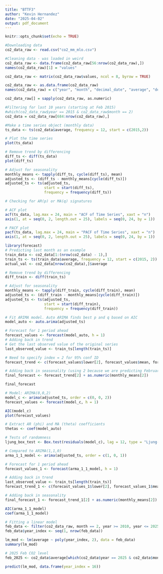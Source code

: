 ```yaml
---
title: "BTTF3"
author: "Kevin Hernandez"
date: "2025-04-02"
output: pdf_document
---
```


```r
knitr::opts_chunk$set(echo = TRUE)
```

```r
#Downloading data
co2_data_raw <- read.csv("co2_mm_mlo.csv")

#Cleaning data - was loaded in weird
co2_data_raw <- data.frame(co2_data_raw[56:nrow(co2_data_raw),])
names(co2_data_raw)[1] = "values"

co2_data_raw <- matrix(co2_data_raw$values, ncol = 8, byrow = TRUE)

co2_data_raw <- as.data.frame(co2_data_raw)
names(co2_data_raw) = c("year", "month", "decimal_date", "average", "deseasonalized", "ndays", "sdev", "unc")

co2_data_raw[] = sapply(co2_data_raw, as.numeric)

#Filtering for last 10 years (starting at Feb 2015)
#which(co2_data_raw$year == 2015 & co2_data_raw$month == 2)
co2_data = co2_data_raw[684:nrow(co2_data_raw),]

#Make a time series object (monthly data)
ts_data <- ts(co2_data$average, frequency = 12, start = c(2015,2))

# Plot the time series
plot(ts_data)

```
```r
# Remove trend by differencing
diff_ts <- diff(ts_data)
plot(diff_ts)

# Adjust for seasonality
monthly_means <- tapply(diff_ts, cycle(diff_ts), mean)
adjusted_ts <- (diff_ts - monthly_means[cycle(diff_ts)])
adjusted_ts <- ts(adjusted_ts,
                  start = start(diff_ts),
                  frequency = frequency(diff_ts))

# Checking for AR(p) or MA(q) signatures

```
```r
# ACF plot
acf(ts_data, lag.max = 24, main = "ACF of Time Series", xaxt = "n")
axis(1, at = seq(0, 2, length.out = 25), labels = seq(0, 24, by = 1))

# PACF plot
pacf(ts_data, lag.max = 24, main = "PACF of Time Series", xaxt = "n")
axis(1, at = seq(0, 2, length.out = 25), labels = seq(0, 24, by = 1))

```

```r
library(forecast)  
# Predicting last month as an example
train_data <- co2_data[1:(nrow(co2_data) - 1),]
train_ts <- ts(train_data$average, frequency = 12, start = c(2015, 2))
actual_val <- co2_data[nrow(co2_data),]$average

# Remove trend by differencing
diff_train <- diff(train_ts)

# Adjust for seasonality
monthly_means <- tapply(diff_train, cycle(diff_train), mean)
adjusted_ts <- (diff_train - monthly_means[cycle(diff_train)])
adjusted_ts <- ts(adjusted_ts,
                  start = start(diff_train),
                  frequency = frequency(diff_train))

# Fit ARIMA model. Auto ARIMA finds best p and q based on AIC
model_auto <- auto.arima(adjusted_ts)
```

```r
# Forecast for 1 period ahead
forecast_values <- forecast(model_auto, h = 1)
# Adding back in trend
# Get the last observed value of the original series
last_observed_value <- train_ts[length(train_ts)]

# Need to specify index = 2 for 95% conf ID
forecast_trend <- c(forecast_values$lower[2], forecast_values$mean, forecast_values$upper[2]) + last_observed_value

# Adding back in seasonality (using 2 because we are predicting February)
final_forecast <- forecast_trend[2] + as.numeric(monthly_means[2])

final_forecast
```
```r
# Model: ARIMA(0,0,2)
model_c <- arima(adjusted_ts, order = c(0, 0, 2))
forecast_values <- forecast(model_c, h = 1)

AIC(model_c)
plot(forecast_values)

# Extract AR (phi) and MA (theta) coefficients
thetas <- coef(model_auto)

# Tests of randomness
ljung_box_test <- Box.test(residuals(model_c), lag = 12, type = "Ljung-Box")
```
```r
# Compared to ARIMA(1,1,0)
arma_1_1_model <- arima(adjusted_ts, order = c(1, 0, 1))

# Forecast for 1 period ahead
forecast_values_1 <- forecast(arma_1_1_model, h = 1)

# Adding back in trend
last_observed_value <- train_ts[length(train_ts)]
forecast_trend_1 <- c(forecast_values_1$lower[2], forecast_values_1$mean, forecast_values_1$upper[2]) + last_observed_value

# Adding back in seasonality
final_forecast_1 <- forecast_trend_1[2] + as.numeric(monthly_means[2])

AIC(arma_1_1_model)
coef(arma_1_1_model)

# Fitting a linear model
feb_data <- filter(co2_data_raw, month == 2, year >= 2010, year <= 2025)
feb_data$year_index <- seq(1, nrow(feb_data))

lm_mod <- lm(average ~ poly(year_index, 2), data = feb_data)
summary(lm_mod)

```
```r
# 2025 Feb CO2 level
feb_2025 <- co2_data$average[which(co2_data$year == 2025 & co2_data$month == 2)]

predict(lm_mod, data.frame(year_index = 16))
```


